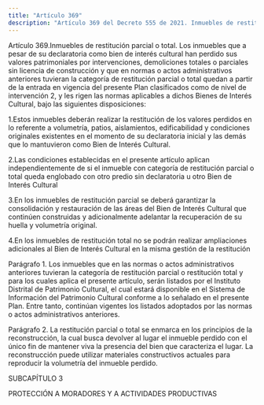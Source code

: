 ```yaml
---
title: "Artículo 369"
description: "Artículo 369 del Decreto 555 de 2021. Inmuebles de restitución parcial o total."
---
```


Artículo 369.Inmuebles de restitución parcial o total. Los inmuebles que a pesar de su declaratoria como bien de interés cultural han perdido sus valores patrimoniales por intervenciones, demoliciones totales o parciales sin licencia de construcción y que en normas o actos administrativos anteriores tuvieran la categoría de restitución parcial o total quedan a partir de la entrada en vigencia del presente Plan clasificados como de nivel de intervención 2, y les rigen las normas aplicables a dichos Bienes de Interés Cultural, bajo las siguientes disposiciones:
 
1.Estos inmuebles deberán realizar la restitución de los valores perdidos en lo referente a volumetría, patios, aislamientos, edificabilidad y condiciones originales existentes en el momento de su declaratoria inicial y las demás que lo mantuvieron como Bien de Interés Cultural.
 
2.Las condiciones establecidas en el presente artículo aplican independientemente de si el inmueble con categoría de restitución parcial o total queda englobado con otro predio sin declaratoria u otro Bien de Interés Cultural
 
3.En los inmuebles de restitución parcial se deberá garantizar la consolidación y restauración de las áreas del Bien de Interés Cultural que continúen construidas y adicionalmente adelantar la recuperación de su huella y volumetría original.
 
4.En los inmuebles de restitución total no se podrán realizar ampliaciones adicionales al Bien de Interés Cultural en la misma gestión de la restitución
 
Parágrafo 1. Los inmuebles que en las normas o actos administrativos anteriores tuvieran la categoría de restitución parcial o restitución total y para los cuales aplica el presente artículo, serán listados por el Instituto Distrital de Patrimonio Cultural, el cual estará disponible en el Sistema de Información del Patrimonio Cultural conforme a lo señalado en el presente Plan. Entre tanto, continúan vigentes los listados adoptados por las normas o actos administrativos anteriores.
 
Parágrafo 2. La restitución parcial o total se enmarca en los principios de la reconstrucción, la cual busca devolver al lugar el inmueble perdido con el único fin de mantener viva la presencia del bien que caracteriza el lugar. La reconstrucción puede utilizar materiales constructivos actuales para reproducir la volumetría del inmueble perdido.
 
SUBCAPÍTULO 3
 
PROTECCIÓN A MORADORES Y A ACTIVIDADES PRODUCTIVAS